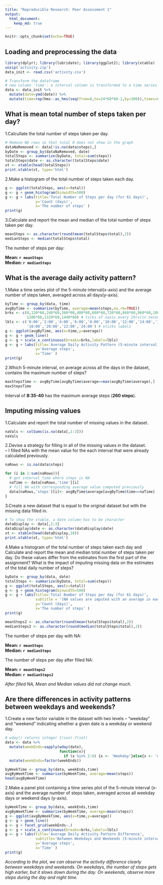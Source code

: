 ```yaml
---
title: "Reproducible Research: Peer Assessment 1"
output: 
  html_document:
    keep_md: true
---
```


```r
knitr::opts_chunk$set(echo=TRUE)
```  

## Loading and preprocessing the data  

```r
library(dplyr); library(lubridate); library(ggplot2); library(xtable)
unzip('activity.zip')
data_init <- read.csv('activity.csv')

# Transform the dataframe 
# new column 'time': a interval column is transformed to a time series
data <- data_init %>%
  mutate(date=ymd(date)) %>%
  mutate(time=rep(hms::as_hms(seq(from=0,to=24*60*60-1,by=300)),times=61)) 

```  

## What is mean total number of steps taken per day?
1.Calcullate the total number of steps taken per day.  

```r

# Remove NA rows so that total 0 does not show in the graph
dataNaRemoved <- data[!is.na(data$steps),] 
byDate <- group_by(dataNaRemoved, date)
totalSteps <- summarize(byDate, total=sum(steps))
totalSteps$date <- as.character(totalSteps$date)
xt <- xtable(head(totalSteps))
print.xtable(xt, type='html')


```
  
    
2.Make a histogram of the total number of steps taken each day.  
```r

g <- ggplot(totalSteps, aes(x=total))
g <- g + geom_histogram(binwidth=500)
g <- g + labs(title='Total Number of Steps per day (for 61 days)',
              y='Count (days)',
              x='The number of steps' )
print(g)

```  

3.Calculate and report the mean and median of the total number of steps taken per day.  
```r

meanSteps <- as.character(round(mean(totalSteps$total),2))  
medianSteps <- median(totalSteps$total)

```  
The number of steps per day:  
  
**Mean:   `r meanSteps`**  
**Median: `r medianSteps`**  

## What is the average daily activity pattern?
1.Make a time series plot of the 5-minute interval(x-axis) and the average number of steps taken, averaged across all days(y-axis).

```r

byTime <- group_by(data, time)
avgByTime <- summarize(byTime, average=mean(steps,na.rm=TRUE))
brks <- c(0,120*60,240*60,360*60,480*60,600*60,720*60,840*60,960*60,1080*60,
          1200*60,1320*60,1440*60) # ticks of xaxis every 2hrs(in seconds)
lbls <- c('0:00','2:00','4:00','6:00','8:00','10:00','12:00','14:00','16:00',
          '18:00','20:00','22:00','24:00') # xticks labels
g <- ggplot(avgByTime, aes(x=time,y=average))
g <- g + geom_line() 
g <- g + scale_x_continuous(breaks=brks,labels=lbls)
g <- g + labs(title='Average Daily Activity Pattern (5-minute interval)',
              y='Average steps',
              x='Time' )
print(g)

```  

2.Which 5-minute interval, on average across all the days in the dataset, contains the maximum number of steps?  

```r

maxStepsTime <- avgByTime[avgByTime$average==max(avgByTime$average),]
maxStepsTime

```  
Interval of **8:35-40** has the maximum average steps (**260 steps**).

## Imputing missing values
1.Calculate and report the total number of missing values in the dataset.  

```r

naVals <- colSums(is.na(data[,1:3]))
naVals

```  

2.Devise a strategy for filling in all of the missing values in the dataset.  
-- I filled NAs with the mean value for the each interval that were already calculated previously.  

```r

naRows <- is.na(data$steps)

for (i in 1:sum(naRows)){
  # get interval time where steps is NA
  naTime <- data[naRows,'time'][i] 
  # fill NA with corresponding average value computed previously 
  data[naRows,'steps'][i]<- avgByTime$average[avgByTime$time==naTime]
}

```
3.Create a new dataset that is equal to the original dataset but with the missing data filled in.  

```r

# To show the xtable, a date column has to be character  
dataDisplay <- data[,1:3]
dataDisplay$date <- as.character(dataDisplay$date)
xt <- xtable(head(dataDisplay,10))
print.xtable(xt, type='html')

```  
  
  
4.Make a histogram of the total number of steps taken each day and Calculate and report the mean and median total number of steps taken per day. Do these values differ from the estimates from the first part of the assignment? What is the impact of imputing missing data on the estimates of the total daily number of steps?  

```r

byDate <- group_by(data, date)
totalSteps <- summarize(byDate, total=sum(steps))
g <- ggplot(totalSteps, aes(x=total))
g <- g + geom_histogram(binwidth=500)
g <- g + labs(title='Total Number of Steps per day (for 61 days)',
              subtitle = '(NA values are imputed with an average in each interval)',
              y='Count (days)',
              x='The number of steps' )
print(g)

meanSteps2 <- as.character(round(mean(totalSteps$total),2))  
medianSteps2 <- as.character(round(median(totalSteps$total),2))

```  
The number of steps per day with NA:  
  
**Mean:   `r meanSteps`**  
**Median: `r medianSteps`**  
  
The number of steps per day after filled NA:  
  
**Mean:   `r meanSteps2`**  
**Median: `r medianSteps2`**  
  
*After filled NA, Mean and Median values did not change much.*  


 
## Are there differences in activity patterns between weekdays and weekends?

1.Create a new factor variable in the dataset with two levels -- "weekday" and "weekend" indicating whether a given date is a weekday or weekend day.

```r

# wday() returns integer 1(sun)-7(sat)
data <- data %>%
  mutate(weekEnds=sapply(wday(date),
                         function(x){
                           if (x %in% 2:6) {x <- 'Weekday'}else{x <- 'weekend' }                                       })) %>%
  mutate(weekEnds=factor(weekEnds))

byWeekTime <- group_by(data, weekEnds,time)
avgByWeekTime <- summarize(byWeekTime, average=mean(steps))
head(avgByWeekTime)

```  

2.Make a panel plot containing a time series plot of the 5-minute interval (x-axis) and the average number of steps taken, averaged across all weekday days or weekend days (y-axis).  

```r

byWeekTime <- group_by(data, weekEnds,time)
avgByWeekTime <- summarize(byWeekTime, average=mean(steps))
g <- ggplot(avgByWeekTime, aes(x=time,y=average))
g <- g + geom_line() 
g <- g + facet_grid(weekEnds~.)
g <- g + scale_x_continuous(breaks=brks,labels=lbls)
g <- g + labs(title='Average Daily Activity Pattern Difference',
              subtitle='Between Weekdays and Weekends (5-minute interval)',
              y='Average steps',
              x='Time' )
print(g)

```  
  
*According to the plot, we can observe the activity difference clearly between weekdays and weekends. On weekdays, the number of steps gets high earlier, but it slows down during the day. On weekends, observe more steps during the day and night time.*  
  
  
  
  
  
